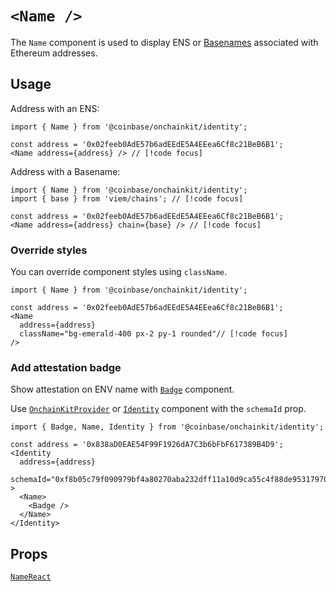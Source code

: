
# `<Name />`

The `Name` component is used to display ENS or [Basenames](https://www.base.org/names) associated with Ethereum addresses.

## Usage

Address with an ENS:

```tsx twoslash
import { Name } from '@coinbase/onchainkit/identity';

const address = '0x02feeb0AdE57b6adEEdE5A4EEea6Cf8c21BeB6B1';
<Name address={address} /> // [!code focus]
```

<App>
  <Name address="0x02feeb0AdE57b6adEEdE5A4EEea6Cf8c21BeB6B1"/>
</App>

Address with a Basename:

```tsx twoslash
import { Name } from '@coinbase/onchainkit/identity';
import { base } from 'viem/chains'; // [!code focus]

const address = '0x02feeb0AdE57b6adEEdE5A4EEea6Cf8c21BeB6B1';
<Name address={address} chain={base} /> // [!code focus]
```

<App>
  <Name address="0x02feeb0AdE57b6adEEdE5A4EEea6Cf8c21BeB6B1" chain={base}/>
</App>

### Override styles

You can override component styles using `className`.

```tsx twoslash
import { Name } from '@coinbase/onchainkit/identity';

const address = '0x02feeb0AdE57b6adEEdE5A4EEea6Cf8c21BeB6B1';
<Name
  address={address}
  className="bg-emerald-400 px-2 py-1 rounded"// [!code focus]
/>
```

<App>
  <Name className="bg-emerald-400 px-2 py-1 rounded" address="0x02feeb0AdE57b6adEEdE5A4EEea6Cf8c21BeB6B1" />
</App>

### Add attestation badge

Show attestation on ENV name with [`Badge`](/builderkits/onchainkit/identity/badge) component.

Use [`OnchainKitProvider`](/builderkits/onchainkit/config/onchainkit-provider) or [`Identity`](/builderkits/onchainkit/identity/identity) component with the `schemaId` prop.

```tsx twoslash
import { Badge, Name, Identity } from '@coinbase/onchainkit/identity';

const address = '0x838aD0EAE54F99F1926dA7C3b6bFbF617389B4D9';
<Identity
  address={address}
  schemaId="0xf8b05c79f090979bf4a80270aba232dff11a10d9ca55c4f88de95317970f0de9"
>
  <Name>
    <Badge />
  </Name>
</Identity>
```

<App>
  <Identity
    schemaId="0xf8b05c79f090979bf4a80270aba232dff11a10d9ca55c4f88de95317970f0de9"
    address="0x838aD0EAE54F99F1926dA7C3b6bFbF617389B4D9"
    className="bg-transparent"
  >
    <Name>
      <Badge />
    </Name>
  </Identity>
</App>

## Props

[`NameReact`](/builderkits/onchainkit/identity/types#namereact)
